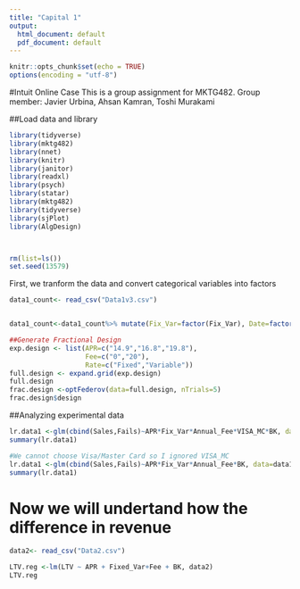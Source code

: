 ---
title: "Capital 1"
output:
  html_document: default
  pdf_document: default
---

```{r setup, include=FALSE}
knitr::opts_chunk$set(echo = TRUE)
options(encoding = "utf-8")

```

#Intuit Online Case
 This is a group assignment for MKTG482. 
 Group member: Javier Urbina, Ahsan Kamran, Toshi Murakami
 
##Load data and library
```{r}

library(tidyverse)
library(mktg482)
library(nnet)
library(knitr)
library(janitor)
library(readxl)
library(psych)
library(statar)
library(mktg482)
library(tidyverse)
library(sjPlot)
library(AlgDesign)



rm(list=ls())
set.seed(13579)

```
First, we tranform the data and convert categorical variables into factors

```{r}
data1_count<- read_csv("Data1v3.csv")


data1_count<-data1_count%>% mutate(Fix_Var=factor(Fix_Var), Date=factor(Date),APR=factor(APR), Annual_Fee=factor(Annual_Fee), VISA_MC=factor(VISA_MC), `BK`=factor(`BK`))

```

```{r}
##Generate Fractional Design
exp.design <- list(APR=c("14.9","16.8","19.8"),
                   Fee=c("0","20"),
                   Rate=c("Fixed","Variable"))
full.design <- expand.grid(exp.design)
full.design
frac.design <-optFederov(data=full.design, nTrials=5)
frac.design$design


```

##Analyzing experimental data
```{r}
lr.data1 <-glm(cbind(Sales,Fails)~APR*Fix_Var*Annual_Fee*VISA_MC*BK, data=data1_count, family=binomial)
summary(lr.data1)

#We cannot choose Visa/Master Card so I ignored VISA_MC
lr.data1 <-glm(cbind(Sales,Fails)~APR*Fix_Var*Annual_Fee*BK, data=data1_count, family=binomial)
summary(lr.data1)

```
# Now we will undertand how the difference in revenue

```{r}
data2<- read_csv("Data2.csv")

LTV.reg <-lm(LTV ~ APR + Fixed_Var+Fee + BK, data2)
LTV.reg

```